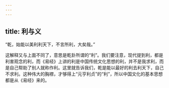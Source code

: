 ```yaml
---
---
---
```

title: 利与义
---




“乾，始能以美利利天下，不言所利，大矣哉。”

这解释又与上面不同了，意思是乾卦所谓的“利”。我们要注意，现代提到利，都是利害观念的利，而《易经》上讲的利是中国传统文化思想的利，并不是我求利，而是自己帮助了别人就称作利。这里就告诉我们，乾是能以最好的利去利天下，自己不求利。这种伟大的胸襟，才够得上“元亨利贞”的“利”，所以中国文化的基本思想都是从《易经》来的。